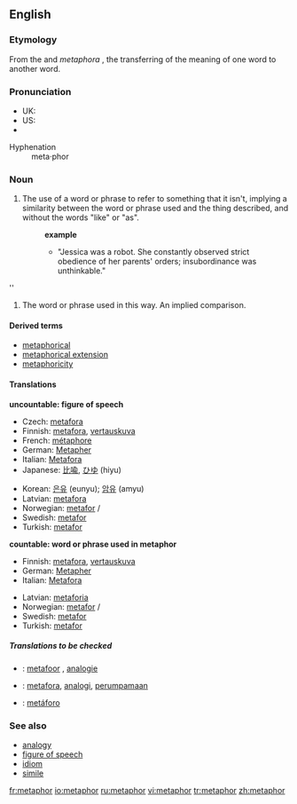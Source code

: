 {{wikipedia}}
==English==

===Etymology===
From the {{L.}} and {{Gr.}} ''metaphora'' ''{{polytonic|μεταφορά}}'', the transferring of the meaning of one word to another word.<!--the Greek should be in Greek alphabet-->

===Pronunciation===
*UK: {{IPA|/ˈmetəfo/, /ˈmetəˌfɔː/}}
*US: {{IPA|/ˈmetəfər/}}
*{{audio|en-us-metaphor.ogg|Audio (US)}}
;Hyphenation
:meta&middot;phor

===Noun===
{{en-noun|s|-}}

# {{uncountable}} The use of a word or phrase to refer to something that it isn't, implying a similarity between the word or phrase used and the thing described, and without the words "like" or "as".
#:'''example'''
#:*"Jessica was a robot. She constantly observed strict obedience of her parents' orders; insubordinance was unthinkable."
''
# {{countable}} The word or phrase used in this way.  An implied comparison.

====Derived terms====
*[[metaphorical]]
*[[metaphorical extension]]
*[[metaphoricity]]

====Translations====
'''uncountable: figure of speech'''
{{top}}
*Czech: [[metafora]] {{f}}
*Finnish: [[metafora]], [[vertauskuva]]
*French: [[métaphore]] {{f}}
*German: [[Metapher]] {{f}}
*Italian: [[Metafora]] {{f}}
*Japanese: [[比喩]], [[ひゆ]] (hiyu)
{{mid}}
*Korean: [[은유]] (eunyu); [[암유]] (amyu)
*Latvian: [[metafora]] {{f}}
*Norwegian: [[metafor]] {{c}}/{{m}}
*Swedish: [[metafor]] {{c}}
*Turkish: [[metafor]] {{c}}
{{bottom}}

'''countable: word or phrase used in metaphor'''
{{top}}
*Finnish: [[metafora]], [[vertauskuva]]
*German: [[Metapher]] {{f}}
*Italian: [[Metafora]] {{f}}
{{mid}}
*Latvian: [[metaforia]] {{f}}
*Norwegian: [[metafor]] {{c}}/{{m}}
*Swedish: [[metafor]] {{c}}
*Turkish: [[metafor]] {{c}}
{{bottom}}

=====Translations to be checked=====
{{checktrans}}
*{{ttbc|Dutch}}: [[metafoor]] {{m}}, [[analogie]] {{f}}
*{{ttbc|Indonesian}}: [[metafora]], [[analogi]], [[umpama|perumpamaan]]
*{{ttbc|Spanish}}: [[metáforo]] {{m}}

===See also===
*[[analogy]]
*[[figure of speech]]
*[[idiom]]
*[[simile]]

[[fr:metaphor]]
[[io:metaphor]]
[[ru:metaphor]]
[[vi:metaphor]]
[[tr:metaphor]]
[[zh:metaphor]]